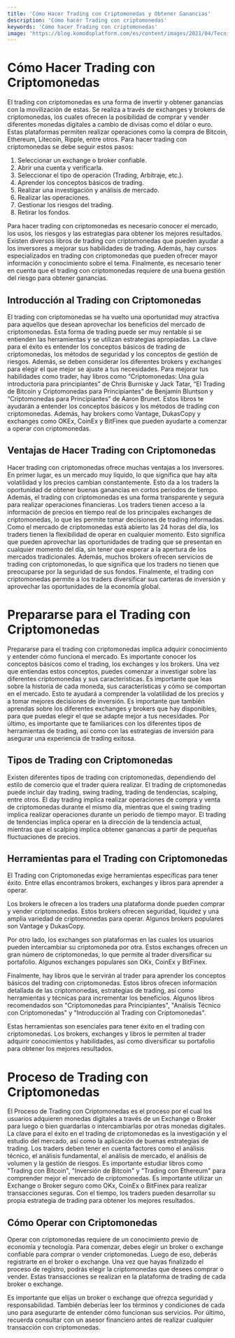 ```yaml
---
title: 'Cómo Hacer Trading con Criptomonedas y Obtener Ganancias'
description: 'Cómo hacer Trading con criptomonedas'
keywords: 'Cómo hacer Trading con criptomonedas'
image: 'https://blog.komodoplatform.com/es/content/images/2021/04/Tecnica-Day-Trading-.jpg'
---
```


# Cómo Hacer Trading con Criptomonedas

El trading con criptomonedas es una forma de invertir y obtener ganancias con la movilización de estas. Se realiza a través de exchanges y brokers de criptomonedas, los cuales ofrecen la posibilidad de comprar y vender diferentes monedas digitales a cambio de divisas como el dólar o euro. Estas plataformas permiten realizar operaciones como la compra de Bitcoin, Ethereum, Litecoin, Ripple, entre otros. Para hacer trading con criptomonedas se debe seguir estos pasos: 
1. Seleccionar un exchange o broker confiable. 
2. Abrir una cuenta y verificarla. 
3. Seleccionar el tipo de operación (Trading, Arbitraje, etc.). 
4. Aprender los conceptos básicos de trading. 
5. Realizar una investigación y análisis de mercado. 
6. Realizar las operaciones. 
7. Gestionar los riesgos del trading. 
8. Retirar los fondos. 

Para hacer trading con criptomonedas es necesario conocer el mercado, los usos, los riesgos y las estrategias para obtener los mejores resultados. Existen diversos libros de trading con criptomonedas que pueden ayudar a los inversores a mejorar sus habilidades de trading. Además, hay cursos especializados en trading con criptomonedas que pueden ofrecer mayor información y conocimiento sobre el tema. Finalmente, es necesario tener en cuenta que el trading con criptomonedas requiere de una buena gestión del riesgo para obtener ganancias. 
<ImageAdd source="https://w0.peakpx.com/wallpaper/810/248/HD-wallpaper-technology-dogecoin-cryptocurrency.jpg"/>



## Introducción al Trading con Criptomonedas

El trading con criptomonedas se ha vuelto una oportunidad muy atractiva para aquellos que desean aprovechar los beneficios del mercado de criptomonedas. Esta forma de trading puede ser muy rentable si se entienden las herramientas y se utilizan estrategias apropiadas. La clave para el éxito es entender los conceptos básicos de trading de criptomonedas, los métodos de seguridad y los conceptos de gestión de riesgos. Además, se deben considerar los diferentes brokers y exchanges para elegir el que mejor se ajuste a tus necesidades. Para mejorar tus habilidades como trader, hay libros como “Criptomonedas: Una guía introductoria para principiantes” de Chris Burniske y Jack Tatar, “El Trading de Bitcoin y Criptomonedas para Principiantes” de Benjamin Bluntson y “Criptomonedas para Principiantes” de Aaron Brunet. Estos libros te ayudarán a entender los conceptos básicos y los métodos de trading con criptomonedas. Además, hay brokers como Vantage, DukasCopy y exchanges como OKEx, CoinEx y BitFinex que pueden ayudarte a comenzar a operar con criptomonedas.



## Ventajas de Hacer Trading con Criptomonedas


Hacer trading con criptomonedas ofrece muchas ventajas a los inversores. En primer lugar, es un mercado muy líquido, lo que significa que hay alta volatilidad y los precios cambian constantemente. Esto da a los traders la oportunidad de obtener buenas ganancias en cortos periodos de tiempo. Además, el trading con criptomonedas es una forma transparente y segura para realizar operaciones financieras. Los traders tienen acceso a la información de precios en tiempo real de los principales exchanges de criptomonedas, lo que les permite tomar decisiones de trading informadas. Como el mercado de criptomonedas está abierto las 24 horas del día, los traders tienen la flexibilidad de operar en cualquier momento. Esto significa que pueden aprovechar las oportunidades de trading que se presentan en cualquier momento del día, sin tener que esperar a la apertura de los mercados tradicionales. Además, muchos brokers ofrecen servicios de trading con criptomonedas, lo que significa que los traders no tienen que preocuparse por la seguridad de sus fondos. Finalmente, el trading con criptomonedas permite a los traders diversificar sus carteras de inversión y aprovechar las oportunidades de la economía global. <ImageAdd source="https://w0.peakpx.com/wallpaper/810/248/HD-wallpaper-technology-dogecoin-cryptocurrency.jpg"/>

# Prepararse para el Trading con Criptomonedas

Prepararse para el trading con criptomonedas implica adquirir conocimiento y entender cómo funciona el mercado. Es importante conocer los conceptos básicos como el trading, los exchanges y los brokers. Una vez que entiendas estos conceptos, puedes comenzar a investigar sobre las diferentes criptomonedas y sus características. Es importante que leas sobre la historia de cada moneda, sus características y cómo se comportan en el mercado. Esto te ayudará a comprender la volatilidad de los precios y a tomar mejores decisiones de inversión. Es importante que también aprendas sobre los diferentes exchanges y brokers que hay disponibles, para que puedas elegir el que se adapte mejor a tus necesidades. Por último, es importante que te familiarices con los diferentes tipos de herramientas de trading, así como con las estrategias de inversión para asegurar una experiencia de trading exitosa.



## Tipos de Trading con Criptomonedas

Existen diferentes tipos de trading con criptomonedas, dependiendo del estilo de comercio que el trader quiera realizar. El trading de criptomonedas puede incluir day trading, swing trading, trading de tendencias, scalping, entre otros. El day trading implica realizar operaciones de compra y venta de criptomonedas durante el mismo día, mientras que el swing trading implica realizar operaciones durante un periodo de tiempo mayor. El trading de tendencias implica operar en la dirección de la tendencia actual, mientras que el scalping implica obtener ganancias a partir de pequeñas fluctuaciones de precios.



## Herramientas para el Trading con Criptomonedas

El Trading con Criptomonedas exige herramientas específicas para tener éxito. Entre ellas encontramos brokers, exchanges y libros para aprender a operar. 

Los brokers le ofrecen a los traders una plataforma donde pueden comprar y vender criptomonedas. Estos brokers ofrecen seguridad, liquidez y una amplia variedad de criptomonedas para operar. Algunos brokers populares son Vantage y DukasCopy. 

Por otro lado, los exchanges son plataformas en las cuales los usuarios pueden intercambiar su criptomoneda por otra. Estos exchanges ofrecen un gran número de criptomonedas, lo que permite al trader diversificar su portafolio. Algunos exchanges populares son OKx, CoinEx y BitFinex. 

Finalmente, hay libros que le servirán al trader para aprender los conceptos básicos del trading con criptomonedas. Estos libros ofrecen información detallada de las criptomonedas, estrategias de trading, así como herramientas y técnicas para incrementar los beneficios. Algunos libros recomendados son "Criptomonedas para Principiantes", "Análisis Técnico con Criptomonedas" y "Introducción al Trading con Criptomonedas". 

Estas herramientas son esenciales para tener éxito en el trading con criptomonedas. Los brokers, exchanges y libros le permiten al trader adquirir conocimientos y habilidades, así como diversificar su portafolio para obtener los mejores resultados.

# Proceso de Trading con Criptomonedas 

El Proceso de Trading con Criptomonedas es el proceso por el cual los usuarios adquieren monedas digitales a través de un Exchange o Broker para luego o bien guardarlas o intercambiarlas por otras monedas digitales. La clave para el éxito en el trading de criptomonedas es la investigación y el estudio del mercado, así como la aplicación de buenas estrategias de trading. Los traders deben tener en cuenta factores como el análisis técnico, el análisis fundamental, el análisis de mercado, el análisis de volumen y la gestión de riesgos. Es importante estudiar libros como "Trading con Bitcoin", "Inversión de Bitcoin" y "Trading con Ethereum" para comprender mejor el mercado de criptomonedas. Es importante utilizar un Exchange o Broker seguro como OKx, CoinEx o BitFinex para realizar transacciones seguras. Con el tiempo, los traders pueden desarrollar su propia estrategia de trading para obtener los mejores resultados.



## Cómo Operar con Criptomonedas

Operar con criptomonedas requiere de un conocimiento previo de economía y tecnología. Para comenzar, debes elegir un broker o exchange confiable para comprar o vender criptomonedas. Luego de eso, deberás registrarte en el broker o exchange. Una vez que hayas finalizado el proceso de registro, podrás elegir la criptomonedas que desees comprar o vender. Estas transacciones se realizan en la plataforma de trading de cada broker o exchange. 

Es importante que elijas un broker o exchange que ofrezca seguridad y responsabilidad. También deberías leer los términos y condiciones de cada uno para asegurarte de entender cómo funcionan sus servicios. Por último, recuerda consultar con un asesor financiero antes de realizar cualquier transacción con criptomonedas. <ImageAdd source="https://c4.wallpaperflare.com/wallpaper/836/975/788/green-the-air-cryptocurrency-eth-ethereum-hd-wallpaper-preview.jpg"/>

